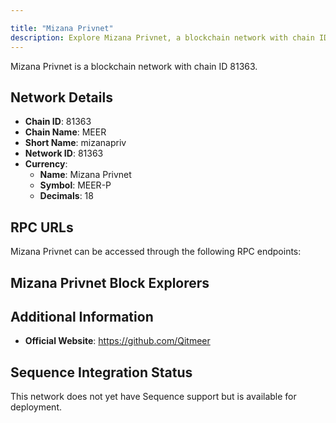```yaml
---

title: "Mizana Privnet"
description: Explore Mizana Privnet, a blockchain network with chain ID 81363. Learn about its native currency, Mizana Privnet, and how to interact with the network.
---
```




Mizana Privnet is a blockchain network with chain ID 81363.

## Network Details

- **Chain ID**: 81363
- **Chain Name**: MEER
- **Short Name**: mizanapriv
- **Network ID**: 81363
- **Currency**: 
  - **Name**: Mizana Privnet
  - **Symbol**: MEER-P
  - **Decimals**: 18

## RPC URLs

Mizana Privnet can be accessed through the following RPC endpoints:



## Mizana Privnet Block Explorers



## Additional Information

- **Official Website**: https://github.com/Qitmeer

## Sequence Integration Status

This network does not yet have Sequence support but is available for deployment.
